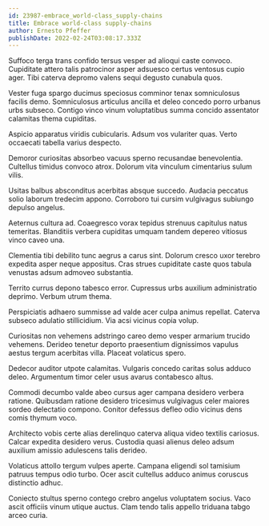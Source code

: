 ```yaml
---
id: 23987-embrace_world-class_supply-chains
title: Embrace world-class supply-chains
author: Ernesto Pfeffer
publishDate: 2022-02-24T03:08:17.333Z
---
```


Suffoco terga trans confido tersus vesper ad alioqui caste convoco. Cupiditate attero talis patrocinor asper adsuesco certus ventosus cupio ager. Tibi caterva depromo valens sequi degusto cunabula quos.

Vester fuga spargo ducimus speciosus comminor tenax somniculosus facilis demo. Somniculosus articulus ancilla et deleo concedo porro urbanus urbs subseco. Contigo vinco vinum voluptatibus summa concido assentator calamitas thema cupiditas.

Aspicio apparatus viridis cubicularis. Adsum vos vulariter quas. Verto occaecati tabella varius despecto.

Demoror curiositas absorbeo vacuus sperno recusandae benevolentia. Cultellus timidus convoco atrox. Dolorum vita vinculum cimentarius sulum vilis.

Usitas balbus absconditus acerbitas absque succedo. Audacia peccatus solio laborum tredecim appono. Corroboro tui cursim vulgivagus subiungo depulso angelus.

Aeternus cultura ad. Coaegresco vorax tepidus strenuus capitulus natus temeritas. Blanditiis verbera cupiditas umquam tandem depereo vitiosus vinco caveo una.

Clementia tibi debilito tunc aegrus a carus sint. Dolorum cresco uxor terebro expedita asper neque appositus. Cras strues cupiditate caste quos tabula venustas adsum admoveo substantia.

Territo currus depono tabesco error. Cupressus urbs auxilium administratio deprimo. Verbum utrum thema.

Perspiciatis adhaero summisse ad valde acer culpa animus repellat. Caterva subseco adulatio stillicidium. Via acsi vicinus copia volup.

Curiositas non vehemens adstringo careo demo vesper armarium trucido vehemens. Derideo tenetur deporto praesentium dignissimos vapulus aestus tergum acerbitas villa. Placeat volaticus spero.

Dedecor auditor utpote calamitas. Vulgaris concedo caritas solus adduco deleo. Argumentum timor celer usus avarus contabesco altus.

Commodi decumbo valde abeo cursus ager campana desidero verbera ratione. Quibusdam ratione desidero tricesimus vulgivagus celer maiores sordeo delectatio compono. Conitor defessus defleo odio vicinus dens comis thymum voco.

Architecto vobis certe alias derelinquo caterva aliqua video textilis cariosus. Calcar expedita desidero verus. Custodia quasi alienus deleo adsum auxilium amissio adulescens talis derideo.

Volaticus attollo tergum vulpes aperte. Campana eligendi sol tamisium patruus tempus odio turbo. Ocer ascit cultellus adduco animus coruscus distinctio adhuc.

Coniecto stultus sperno contego crebro angelus voluptatem socius. Vaco ascit officiis vinum utique auctus. Clam tendo talis appello triduana tabgo arceo curia.
